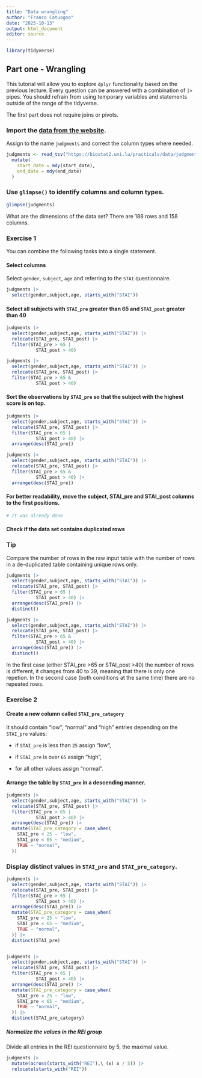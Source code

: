 ```yaml
---
title: "Data wrangling"
author: "Franco Catuogno"
date: "2025-10-13"
output: html_document
editor: source
---
```



```r
library(tidyverse)
```


## Part one - Wrangling

This tutorial will allow you to explore `dplyr` functionality based on the previous lecture. Every question can be answered with a combination of `|>` pipes. You should refrain from using temporary variables and statements outside of the range of the tidyverse.  

The first part does not require joins or pivots.

### Import the [data from the website](https://biostat2.uni.lu/practicals/data/judgments.tsv). 
Assign to the name `judgments` and correct the column types where needed.

```r
judgments <- read_tsv("https://biostat2.uni.lu/practicals/data/judgments.tsv") |> 
  mutate(
    start_date = mdy(start_date),
    end_date = mdy(end_date)
  )
```


### Use `glimpse()` to identify columns and column types.
```r
glimpse(judgments)

```

What are the dimensions of the data set?
  There are 188 rows and 158 columns.


### Exercise 1 

You can combine the following tasks into a single statement.

#### Select columns
Select `gender`, `subject`, `age` and referring to the `STAI` questionnaire.

```r
judgments |> 
  select(gender,subject,age, starts_with("STAI"))
```


#### Select all subjects with `STAI_pre` greater than 65 and `STAI_post` greater than 40

```r
judgments |> 
  select(gender,subject,age, starts_with("STAI")) |> 
  relocate(STAI_pre, STAI_post) |> 
  filter(STAI_pre > 65 |
           STAI_post > 40)

judgments |> 
  select(gender,subject,age, starts_with("STAI")) |> 
  relocate(STAI_pre, STAI_post) |> 
  filter(STAI_pre > 65 &
           STAI_post > 40)
```


#### Sort the observations by `STAI_pre` so that the subject with the highest score is on top.

```r
judgments |> 
  select(gender,subject,age, starts_with("STAI")) |> 
  relocate(STAI_pre, STAI_post) |> 
  filter(STAI_pre > 65 |
           STAI_post > 40) |> 
  arrange(desc(STAI_pre))

judgments |> 
  select(gender,subject,age, starts_with("STAI")) |> 
  relocate(STAI_pre, STAI_post) |> 
  filter(STAI_pre > 65 &
           STAI_post > 40) |> 
  arrange(desc(STAI_pre))
```

#### For better readability, move the subject, STAI_pre and STAI_post columns to the first positions.

```r
# It was already done
```

#### Check if the data set contains duplicated rows

::: {.callout-tip}
### Tip
Compare the number of rows in the raw input table with the number of rows 
in a de-duplicated table containing unique rows only. 
:::

```r
judgments |> 
  select(gender,subject,age, starts_with("STAI")) |> 
  relocate(STAI_pre, STAI_post) |> 
  filter(STAI_pre > 65 |
           STAI_post > 40) |> 
  arrange(desc(STAI_pre)) |> 
  distinct()

judgments |> 
  select(gender,subject,age, starts_with("STAI")) |> 
  relocate(STAI_pre, STAI_post) |> 
  filter(STAI_pre > 65 &
           STAI_post > 40) |> 
  arrange(desc(STAI_pre)) |> 
  distinct()
```
In the first case (either STAI_pre >65 or STAI_post >40) the number of rows is different, it changes from 40 to 39, meaning that there is only one repetion.
In the second case (both conditions at the same time) there are no repeated rows.


### Exercise 2

#### Create a new column called `STAI_pre_category` 

It should contain "low", "normal" and "high" entries depending on the `STAI_pre` values:

  * if `STAI_pre` is less than `25` assign "low",
  
  * if `STAI_pre` is over `65` assign "high",
  
  * for all other values assign "normal".

#### Arrange the table by `STAI_pre` in a descending manner.

```r
judgments |> 
  select(gender,subject,age, starts_with("STAI")) |> 
  relocate(STAI_pre, STAI_post) |> 
  filter(STAI_pre > 65 |
           STAI_post > 40) |> 
  arrange(desc(STAI_pre)) |> 
  mutate(STAI_pre_category = case_when(
    STAI_pre < 25 ~ "low", 
    STAI_pre < 65 ~ "medium", 
    TRUE ~ "normal", 
  ))

```


### Display distinct values in `STAI_pre` and `STAI_pre_category`.

```r
judgments |> 
  select(gender,subject,age, starts_with("STAI")) |> 
  relocate(STAI_pre, STAI_post) |> 
  filter(STAI_pre > 65 |
           STAI_post > 40) |> 
  arrange(desc(STAI_pre)) |> 
  mutate(STAI_pre_category = case_when(
    STAI_pre < 25 ~ "low", 
    STAI_pre < 65 ~ "medium", 
    TRUE ~ "normal", 
  )) |> 
  distinct(STAI_pre)


judgments |> 
  select(gender,subject,age, starts_with("STAI")) |> 
  relocate(STAI_pre, STAI_post) |> 
  filter(STAI_pre > 65 |
           STAI_post > 40) |> 
  arrange(desc(STAI_pre)) |> 
  mutate(STAI_pre_category = case_when(
    STAI_pre < 25 ~ "low", 
    STAI_pre < 65 ~ "medium", 
    TRUE ~ "normal", 
  )) |> 
  distinct(STAI_pre_category)

```


##### Normalize the values in the REI group
Divide all entries in the REI questionnaire by 5, the maximal value.

```r
judgments |> 
  mutate(across(starts_with("REI"),\ (x) x / 5)) |> 
  relocate(starts_with("REI"))



```


